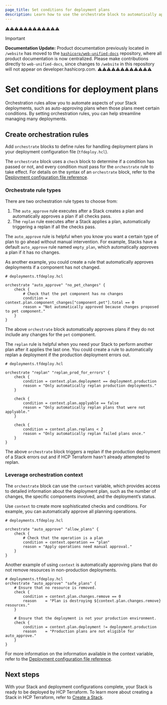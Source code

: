 ```yaml
---
page_title: Set conditions for deployment plans
description: Learn how to use the orchestrate block to automatically approve Stack deployment plans and help you manage your Stack deployments at scale.
---
```


⚠️⚠️⚠️⚠️⚠️⚠️⚠️⚠️⚠️⚠️⚠️⚠️
> [!IMPORTANT]  
> **Documentation Update:** Product documentation previously located in `/website` has moved to the [`hashicorp/web-unified-docs`](https://github.com/hashicorp/web-unified-docs) repository, where all product documentation is now centralized. Please make contributions directly to `web-unified-docs`, since changes to `/website` in this repository will not appear on developer.hashicorp.com.
⚠️⚠️⚠️⚠️⚠️⚠️⚠️⚠️⚠️⚠️⚠️⚠️


# Set conditions for deployment plans

Orchestration rules allow you to automate aspects of your Stack deployments, such as auto-approving plans when those plans meet certain conditions. By setting orchestration rules, you can help streamline managing many deployments.

## Create orchestration rules

Add `orchestrate` blocks to define rules for handling deployment plans in your deployment configuration file (`tfdeploy.hcl`).

The `orchestrate` block uses a `check` block to determine if a condition has passed or not, and every condition must pass for the `orchestrate` rule to take effect. For details on the syntax of an `orchestrate` block, refer to the [Deployment configuration file reference](/terraform/language/stacks/reference/tfdeploy).

### Orchestrate rule types

There are two orchestration rule types to choose from:

1. The `auto_approve` rule executes after a Stack creates a plan and automatically approves a plan if all checks pass.  
1. The `replan` rule executes after a Stack applies a plan, automatically triggering a replan if all the checks pass.

The `auto_approve` rule is helpful when you know you want a certain type of plan to go ahead without manual intervention. For example, Stacks have a default `auto_approve` rule named `empty_plan`, which automatically approves a plan if it has no changes. 

As another example, you could create a rule that automatically approves deployments if a component has not changed. 

```hcl
# deployments.tfdeploy.hcl

orchestrate "auto_approve" "no_pet_changes" {
    check {
        # Check that the pet component has no changes
        condition = context.plan.component_changes["component.pet"].total == 0
        reason = "Not automatically approved because changes proposed to pet component."
    }
}
```

The above `orchestrate` block automatically approves plans if they do not include any changes for the `pet` component. 

The `replan` rule is helpful when you need your Stack to perform another plan after it applies the last one. You could create a rule to automatically replan a deployment if the production deployment errors out.

```hcl
# deployments.tfdeploy.hcl

orchestrate "replan" "replan_prod_for_errors" {
    check {
        condition = context.plan.deployment == deployment.production
        reason = "Only automatically replan production deployments."
    }

    check {
        condition = context.plan.applyable == false
        reason = "Only automatically replan plans that were not applyable."
    }

    check {
        condition = context.plan.replans < 2
        reason = "Only automatically replan failed plans once."
    }
}
```

The above `orchestrate` block triggers a replan if the production deployment of a Stack errors out and if HCP Terraform hasn't already attempted to replan.

### Leverage orchestration context

The `orchestrate` block can use the `context` variable, which provides access to detailed information about the deployment plan, such as the number of changes, the specific components involved, and the deployment’s status.

Use `context` to create more sophisticated checks and conditions. For example, you can automatically approve all planning operations.

```hcl
# deployments.tfdeploy.hcl

orchestrate "auto_approve" "allow_plans" {
    check {
        # Check that the operation is a plan
        condition = context.operation == "plan"
        reason = "Apply operations need manual approval."
    }
}
```

Another example of using `context` is automatically approving plans that do not remove resources in non-production deployments.

```hcl
# deployments.tfdeploy.hcl
orchestrate "auto_approve" "safe_plans" {
    # Ensure that no resource is removed.
    check {
        condition = context.plan.changes.remove == 0
        reason    = "Plan is destroying ${context.plan.changes.remove} resources."
    }

    # Ensure that the deployment is not your production environment. 
    check {
        condition = context.plan.deployment != deployment.production
        reason    = "Production plans are not eligible for auto_approve."
    }
}
```

For more information on the information available in the context variable, refer to the [Deployment configuration file reference](/terraform/language/stacks/reference/tfdeploy).
 
## Next steps

With your Stack and deployment configurations complete, your Stack is ready to be deployed by HCP Terraform. To learn more about creating a Stack in HCP Terraform, refer to [Create a Stack](/terraform/cloud-docs/stacks/create).
